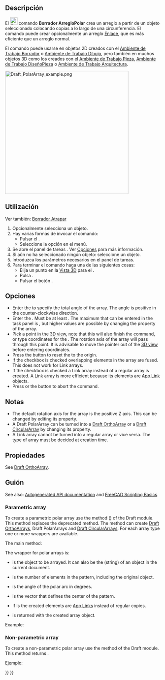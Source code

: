 <languages/>

<div class="mw-translate-fuzzy">
{{Docnav/es
|[[Draft_OrthoArray/es|ArregloOrtogonal]]
|[[Draft_CircularArray/es|ArregloCircular]]
|[[Draft_Workbench/es|Borrador]]
|IconL=Draft_OrthoArray.svg
|IconR=Draft_CircularArray.svg
|IconC=Workbench_Draft.svg
}}
</div>

<div class="mw-translate-fuzzy">
{{GuiCommand/es
|Name=Draft PolarArray
|Name/es=Borrador ArregloPolar
|MenuLocation=Modificación → Herramientas de  Arreglo → Arreglo Polar
|Workbenches=[[Draft_Workbench/es|Borrador]], [[Arch_Workbench/es|Arquitectura]]
|Version=0.19
|SeeAlso=[[Draft_OrthoArray/es|Borrador OrthoArray]], [[Draft_CircularArray/es|Borrador ArregloCircular]], [[Draft_PathArray/es|Borrador ArregloRuta]], [[Draft_PathLinkArray/es|Borrador ArregloEnlaceRuta]], [[Draft_PointArray/es|Borrador ArregloPunto]], [[Draft_PointLinkArray/es|Borrador ArregloEnlacePunto]]
}}
</div>

<span id="Description"></span>
==Descripción==

El [[Image:Draft_PolarArray.svg|24px]] comando '''Borrador ArregloPolar''' crea un arreglo a partir de un objeto seleccionado colocando copias a lo largo de una circunferencia. El comando puede crear opcionalmente un arreglo [[App_Link/es|Enlace]], que es más eficiente que un arreglo normal.

<div class="mw-translate-fuzzy">
El comando puede usarse en objetos 2D creados con el [[Draft_Workbench/es|Ambiente de Trabajo Borrador]] o [[Sketcher_Workbench/es|Ambiente de Trabajo Dibujo]], pero también en muchos objetos 3D como los creados con el [[Part_Workbench/es|Ambiente de Trabajo Pieza]], [[PartDesign_Workbench/es|Ambiente de Trabajo DiseñoPieza]] o [[Arch_Workbench/es|Ambiente de Trabajo Arquitectura]].
</div>

[[Image:Draft_PolarArray_example.png|400px]]
{{Caption|Borrador ArregloPolar}}

<span id="Usage"></span>
== Utilización ==

Ver también: [[Draft_Snap/es|Borrador Atrapar]]

<div class="mw-translate-fuzzy">
# Opcionalmente selecciona un objeto.
# Hay varias formas de invocar el comando:
#* Pulsar el {{Button|[[Image:Draft_PolarArray.svg|16px]] [[Draft_PolarArray/es|Borrador ArregloPolar]]}}.
#* Seleccione la opción {{MenuCommand|Modificación → Herramientas de matriz → [[Image:Draft_PolarArray.svg|16px]] Arreglo polar}} en el menú.
# Se abre el panel de tareas {{MenuCommand|Arreglo polar}}. Ver [[#Opciones|Opciones]] para más información.
# Si aún no ha seleccionado ningún objeto: seleccione un objeto.
# Introduzca los parámetros necesarios en el panel de tareas.
# Para terminar el comando haga una de las siguientes cosas:
#* Elija un punto en la [[3D_view/es|Vista 3D]] para el {{MenuCommand|Centro de rotación}}.
#* Pulsa {{KEY|Entre}}.
#* Pulsar el botón {{Button|Aceptar}}.
</div>

<span id="Options"></span>
==Opciones==

* Enter the {{MenuCommand|Polar angle}} to specify the total angle of the array. The angle is positive in the counter-clockwise direction.
* Enter the {{MenuCommand|Number of elements}}. Must be at least {{Value|2}}. The maximum that can be entered in the task panel is {{Value|99}}, but higher values are possible by changing the {{PropertyData|Number Polar}} property of the array.
* Pick a point in the [[3D_view|3D view]], note that this will also finish the command, or type coordinates for the {{MenuCommand|Center of rotation}}. The rotation axis of the array will pass through this point. It is advisable to move the pointer out of the [[3D_view|3D view]] before entering coordinates.
* Press the {{MenuCommand|Reset point}} button to reset the {{MenuCommand|Center of rotation}} to the origin.
* If the {{MenuCommand|Fuse}} checkbox is checked overlapping elements in the array are fused. This does not work for Link arrays.
* If the {{MenuCommand|Link array}} checkbox is checked a Link array instead of a regular array is created. A Link array is more efficient because its elements are [[App_Link|App Link]] objects.
* Press {{KEY|Esc}} or the {{Button|Cancel}} button to abort the command.

<span id="Notes"></span>
==Notas==

* The default rotation axis for the array is the positive Z axis. This can be changed by editing its {{PropertyData|Axis}} property.
* A Draft PolarArray can be turned into a [[Draft_OrthoArray|Draft OrthoArray]] or a [[Draft_CircularArray|Draft CircularArray]] by changing its {{PropertyData|Array Type}} property.
* A Link array cannot be turned into a regular array or vice versa. The type of array must be decided at creation time.

<span id="Properties"></span>
== Propiedades ==

See [[Draft_OrthoArray#Properties|Draft OrthoArray]].

<span id="Scripting"></span>
== Guión ==

See also: [https://freecad.github.io/SourceDoc/ Autogenerated API documentation] and [[FreeCAD Scripting Basics|FreeCAD Scripting Basics]].

===Parametric array===

To create a parametric polar array use the {{incode|make_array}} method ({{Version|0.19}}) of the Draft module. This method replaces the deprecated {{incode|makeArray}} method. The {{incode|make_array}} method can create [[Draft_OrthoArray|Draft OrthoArrays]], Draft PolarArrays and [[Draft_CircularArray|Draft CircularArrays]]. For each array type one or more wrappers are available.

The main method:

{{Code|code=
array = make_array(base_object, arg1, arg2, arg3, arg4=None, arg5=None, arg6=None, use_link=True)
}}

The wrapper for polar arrays is:

{{Code|code=
array = make_polar_array(base_object,
                         number=5, angle=360, center=App.Vector(0, 0, 0),
                         use_link=True)
}}

* {{incode|base_object}} is the object to be arrayed. It can also be the {{incode|Label}} (string) of an object in the current document.
* {{incode|number}} is the number of elements in the pattern, including the original object.
* {{incode|angle}} is the angle of the polar arc in degrees.
* {{incode|center}} is the vector that defines the center of the pattern.
* If {{incode|use_link}} is {{incode|True}} the created elements are [[App_Link|App Links]] instead of regular copies.
* {{incode|array}} is returned with the created array object.

Example:

{{Code|code=
import FreeCAD as App
import Draft

doc = App.newDocument()

tri = Draft.make_polygon(3, 600)
center = App.Vector(-1600, 0, 0)

array = Draft.make_polar_array(tri, 8, 270, center)
doc.recompute()
}}

===Non-parametric array===

To create a non-parametric polar array use the {{incode|array}} method of the Draft module. This method returns {{incode|None}}.

{{Code|code=
array(objectslist, center, angle, number)
}}

Ejemplo:

{{Code|code=
import FreeCAD as App
import Draft

doc = App.newDocument()

tri = Draft.make_polygon(3, 600)
center = App.Vector(-1600, 0, 0)

Draft.array(tri, center, 270, 8)
doc.recompute()
}}


<div class="mw-translate-fuzzy">
{{Docnav/es
|[[Draft_OrthoArray/es|ArregloOrtogonal]]
|[[Draft_CircularArray/es|ArregloCircular]]
|[[Draft_Workbench/es|Borrador]]
|IconL=Draft_OrthoArray.svg
|IconR=Draft_CircularArray.svg
|IconC=Workbench_Draft.svg
}}
</div>

{{Draft Tools navi{{#translation:}}}}
{{Userdocnavi{{#translation:}}}}